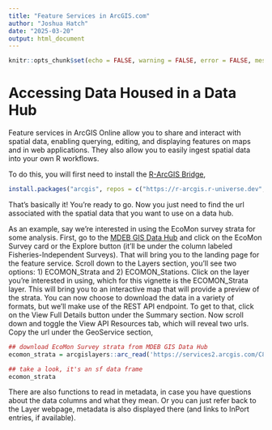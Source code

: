 ```yaml
---
title: "Feature Services in ArcGIS.com"
author: "Joshua Hatch"
date: "2025-03-20"
output: html_document
---
```


```r
knitr::opts_chunk$set(echo = FALSE, warning = FALSE, error = FALSE, message = FALSE)
```

# Accessing Data Housed in a Data Hub

Feature services in ArcGIS Online allow you to share and interact with spatial data, enabling querying, editing, and displaying features on maps and in web applications. They also allow you to easily ingest spatial data into your own R workflows. 

To do this, you will first need to install the [R-ArcGIS Bridge](https://github.com/R-ArcGIS),

```r
install.packages("arcgis", repos = c("https://r-arcgis.r-universe.dev", "https://cloud.r-project.org"))
```

That's basically it! You're ready to go. Now you just need to find the url associated with the spatial data that you want to use on a data hub. 

As an example, say we're interested in using the EcoMon survey strata for some analysis. First, go to the [MDEB GIS Data Hub](https://mdeb-nefsc-noaa.hub.arcgis.com/) and click on the EcoMon Survey card or the Explore button (it'll be under the column labeled Fisheries-Independent Surveys). That will bring you to the landing page for the feature service. Scroll down to the Layers section, you'll see two options: 1) ECOMON_Strata and 2) ECOMON_Stations. Click on the layer you're interested in using, which for this vignette is the ECOMON_Strata layer. This will bring you to an interactive map that will provide a preview of the strata. You can now choose to download the data in a variety of formats, but we'll make use of the REST API endpoint. To get to that, click on the View Full Details button under the Summary section. Now scroll down and toggle the View API Resources tab, which will reveal two urls. Copy the url under the GeoService section, 

```r
## download EcoMon Survey strata from MDEB GIS Data Hub
ecomon_strata = arcgislayers::arc_read('https://services2.arcgis.com/C8EMgrsFcRFL6LrL/arcgis/rest/services/Ecosystem_Monitoring_Strata/FeatureServer/0/query?outFields=*&where=1%3D1')

## take a look, it's an sf data frame
ecomon_strata
```

There are also functions to read in metadata, in case you have questions about the data columns and what they mean. Or you can just refer back to the Layer webpage, metadata is also displayed there (and links to InPort entries, if available).